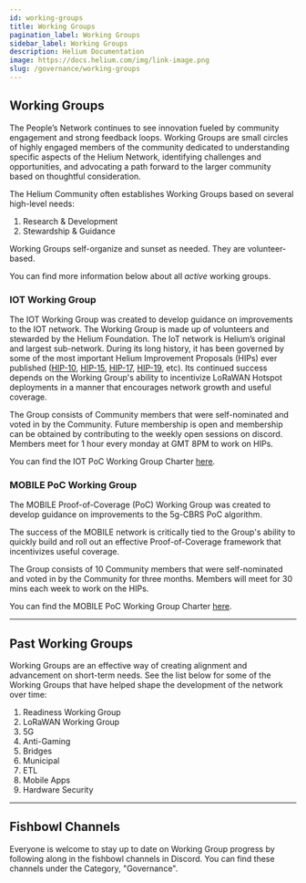 ```yaml
---
id: working-groups
title: Working Groups
pagination_label: Working Groups
sidebar_label: Working Groups
description: Helium Documentation
image: https://docs.helium.com/img/link-image.png
slug: /governance/working-groups
---
```



## Working Groups

The People’s Network continues to see innovation fueled by community engagement and strong feedback
loops. Working Groups are small circles of highly engaged members of the community dedicated to
understanding specific aspects of the Helium Network, identifying challenges and opportunities, and
advocating a path forward to the larger community based on thoughtful consideration.

The Helium Community often establishes Working Groups based on several high-level needs:

1. Research & Development
2. Stewardship & Guidance

Working Groups self-organize and sunset as needed. They are volunteer-based.

You can find more information below about all _active_ working groups.

### IOT Working Group

The IOT Working Group was created to develop guidance on improvements to
the IOT network. The Working Group is made up of volunteers and stewarded by the
Helium Foundation. The IoT network is Helium’s original and largest sub-network. During its long
history, it has been governed by some of the most important Helium Improvement Proposals (HIPs) ever
published ([HIP-10][hip-10], [HIP-15][hip-15], [HIP-17][hip-17], [HIP-19][hip-19], etc). Its
continued success depends on the Working Group's ability to incentivize LoRaWAN Hotspot deployments
in a manner that encourages network growth and useful coverage. 

The Group consists of Community members that were self-nominated and voted in by the Community. 
Future membership is open and membership can be obtained by contributing to the weekly open sessions on discord. 
Members meet for 1 hour every monday at GMT 8PM to work on HIPs. 

You can find the IOT PoC Working Group Charter [here][iot-wg-charter].

### MOBILE PoC Working Group

The MOBILE Proof-of-Coverage (PoC) Working Group was created to develop guidance on improvements to
the 5g-CBRS PoC algorithm.

The success of the MOBILE network is critically tied to the Group's ability to quickly build and
roll out an effective Proof-of-Coverage framework that incentivizes useful coverage.

The Group consists of 10 Community members that were self-nominated and voted in by the Community
for three months. Members will meet for 30 mins each week to work on the HIPs.

You can find the MOBILE PoC Working Group Charter [here][mobile-wg-charter].

---

## Past Working Groups

Working Groups are an effective way of creating alignment and advancement on short-term needs. See
the list below for some of the Working Groups that have helped shape the development of the network
over time:

1. Readiness Working Group
2. LoRaWAN Working Group
3. 5G
4. Anti-Gaming
5. Bridges
6. Municipal
7. ETL
8. Mobile Apps
9. Hardware Security

---

## Fishbowl Channels

Everyone is welcome to stay up to date on Working Group progress by following along in the fishbowl
channels in Discord. You can find these channels under the Category, "Governance".

[iot-wg-charter]:
  https://docs.google.com/document/d/e/2PACX-1vSIIyDSEkIzjEJc-OJx6SvchFVaPpuOitPWhNl5KBYKTa66L2KC-_zVHKktchQfiYT8RmYQlhjPhkxE/pub
[mobile-wg-charter]:
  https://docs.google.com/document/u/2/d/e/2PACX-1vRcK8J95XIwkLEM8gHy-rnaWRZ3Af2ZfV5nfeqqyHsBwC9S-EBCoKw-7jykYFvfiqfVp9D0Yg8ctc_m/pub
[hip-10]: https://github.com/helium/HIP/blob/main/0010-usage-based-data-transfer-rewards.md
[hip-15]: https://github.com/helium/HIP/blob/main/0015-beaconing-rewards.md
[hip-17]: https://github.com/helium/HIP/blob/main/0017-hex-density-based-transmit-reward-scaling.md
[hip-19]: https://github.com/helium/HIP/blob/main/0019-third-party-manufacturers.md
